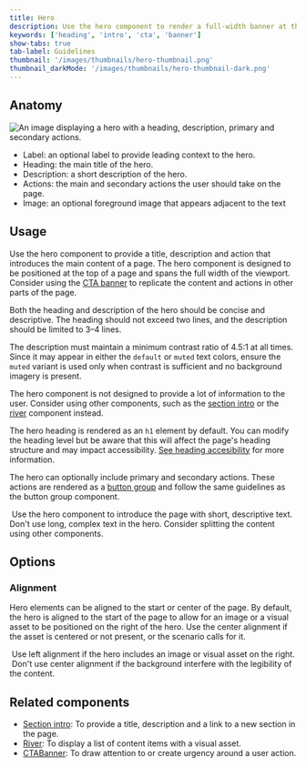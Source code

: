 ```yaml
---
title: Hero
description: Use the hero component to render a full-width banner at the top of a page.
keywords: ['heading', 'intro', 'cta', 'banner']
show-tabs: true
tab-label: Guidelines
thumbnail: '/images/thumbnails/hero-thumbnail.png'
thumbnail_darkMode: '/images/thumbnails/hero-thumbnail-dark.png'
---
```


## Anatomy

![An image displaying a hero with a heading, description, primary and secondary actions.](https://github.com/primer/brand/assets/6951037/14759331-3908-4eaf-9d67-db594b2407f0)

- Label: an optional label to provide leading context to the hero.
- Heading: the main title of the hero.
- Description: a short description of the hero.
- Actions: the main and secondary actions the user should take on the page.
- Image: an optional foreground image that appears adjacent to the text

## Usage

Use the hero component to provide a title, description and action that introduces the main content of a page. The hero component is designed to be positioned at the top of a page and spans the full width of the viewport. Consider using the [CTA banner](/components/CTABanner) to replicate the content and actions in other parts of the page.

Both the heading and description of the hero should be concise and descriptive. The heading should not exceed two lines, and the description should be limited to 3–4 lines.

The description must maintain a minimum contrast ratio of 4.5:1 at all times. Since it may appear in either the `default` or `muted` text colors, ensure the `muted` variant is used only when contrast is sufficient and no background imagery is present.

The hero component is not designed to provide a lot of information to the user. Consider using other components, such as the [section intro](/components/SectionIntro) or the [river](/components/River) component instead.

The hero heading is rendered as an `h1` element by default. You can modify the heading level but be aware that this will affect the page's heading structure and may impact accessibility. [See heading accesibility](/components/Heading#accessibility) for more information.

The hero can optionally include primary and secondary actions. These actions are rendered as a [button group](/components/ButtonGroup) and follow the same guidelines as the button group component.

<DoDontContainer>
  <Do>
    <img src="https://github.com/primer/brand/assets/6951037/7ea1041a-6b3e-4a7c-a7da-a889ee642023" alt="" />
    <Caption>Use the hero component to introduce the page with short, descriptive text.</Caption>
  </Do>
  <Dont>
    <img src="https://github.com/primer/brand/assets/6951037/ed440ce6-a708-4196-b40b-30a2b6f03c13" alt="" />
    <Caption>Don't use long, complex text in the hero. Consider splitting the content using other components.</Caption>
  </Dont>
</DoDontContainer>

## Options

### Alignment

Hero elements can be aligned to the start or center of the page. By default, the hero is aligned to the start of the page to allow for an image or a visual asset to be positioned on the right of the hero. Use the center alignment if the asset is centered or not present, or the scenario calls for it.

<DoDontContainer stacked>
  <Do>
    <img src="https://github.com/primer/brand/assets/6951037/d3ce9fb3-e455-4535-8613-72d52d8961dc" alt="" />
    <Caption>Use left alignment if the hero includes an image or visual asset on the right.</Caption>
  </Do>
  <Dont>
    <img src="https://github.com/primer/brand/assets/6951037/4e3db6e1-cdb8-4a1e-a81c-b22f431b0738" alt="" />
    <Caption>Don't use center alignment if the background interfere with the legibility of the content.</Caption>
  </Dont>
</DoDontContainer>

## Related components

- [Section intro](/components/SectionIntro): To provide a title, description and a link to a new section in the page.
- [River](/components/River): To display a list of content items with a visual asset.
- [CTABanner](/components/CTABanner): To draw attention to or create urgency around a user action.
